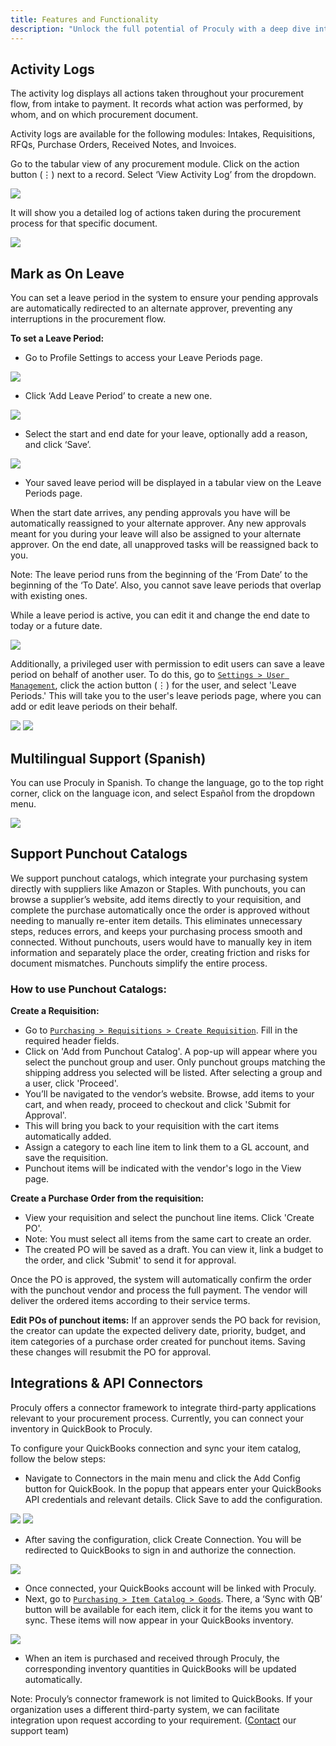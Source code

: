 ```yaml
---
title: Features and Functionality
description: "Unlock the full potential of Proculy with a deep dive into its features and functionality"
---
```


## Activity Logs

The activity log displays all actions taken throughout your procurement flow, from intake to payment. It records what action was performed, by whom, and on which procurement document.

Activity logs are available for the following modules: Intakes, Requisitions, RFQs, Purchase Orders, Received Notes, and Invoices.

Go to the tabular view of any procurement module. Click on the action button (⋮) next to a record. Select ‘View Activity Log’ from the dropdown.

<Frame>
    <img src="/images/135.png" style={{borderRadius: '0.5rem'}}/>
</Frame>

It will show you a detailed log of actions taken during the procurement process for that specific document.

<Frame>
    <img src="/images/136.png" style={{borderRadius: '0.5rem'}}/>
</Frame>


## Mark as On Leave

You can set a leave period in the system to ensure your pending approvals are automatically redirected to an alternate approver, preventing any interruptions in the procurement flow.

**To set a Leave Period:**
- Go to Profile Settings to access your Leave Periods page.
<Frame>
    <img src="/images/137.png" style={{borderRadius: '0.5rem'}}/>
</Frame>

- Click ‘Add Leave Period’ to create a new one.
<Frame>
    <img src="/images/138.png" style={{borderRadius: '0.5rem'}}/>
</Frame>

- Select the start and end date for your leave, optionally add a reason, and click ‘Save’.
<Frame>
    <img src="/images/139.png" style={{borderRadius: '0.5rem'}}/>
</Frame>

- Your saved leave period will be displayed in a tabular view on the Leave Periods page.

When the start date arrives, any pending approvals you have will be automatically reassigned to your alternate approver. Any new approvals meant for you during your leave will also be assigned to your alternate approver.
On the end date, all unapproved tasks will be reassigned back to you.

Note: The leave period runs from the beginning of the ‘From Date’ to the beginning of the ‘To Date’. Also, you cannot save leave periods that overlap with existing ones.

While a leave period is active, you can edit it and change the end date to today or a future date.

<Frame>
    <img src="/images/140.png" style={{borderRadius: '0.5rem'}}/>
</Frame>

Additionally, a privileged user with permission to edit users can save a leave period on behalf of another user.
To do this, go to <a href="https://buyer.proculy.com/app/users" target="_blank">`Settings > User Management`</a>, click the action button (⋮) for the user, and select 'Leave Periods.' This will take you to the user's leave periods page, where you can add or edit leave periods on their behalf.
<AccordionGroup>
<Frame>
    <img src="/images/141.png" style={{borderRadius: '0.5rem'}}/>
</Frame>
<Frame>
    <img src="/images/142.png" style={{borderRadius: '0.5rem'}}/>
</Frame>
</AccordionGroup>

## Multilingual Support (Spanish)

You can use Proculy in Spanish. To change the language, go to the top right corner, click on the language icon, and select Español from the dropdown menu.
<Frame>
    <img src="/images/143.png" style={{borderRadius: '0.5rem'}}/>
</Frame>

## Support Punchout Catalogs

We support punchout catalogs, which integrate your purchasing system directly with suppliers like Amazon or Staples. With punchouts, you can browse a supplier’s website, add items directly to your requisition, and complete the purchase automatically once the order is approved without needing to manually re-enter item details. This eliminates unnecessary steps, reduces errors, and keeps your purchasing process smooth and connected. Without punchouts, users would have to manually key in item information and separately place the order, creating friction and risks for document mismatches. Punchouts simplify the entire process.

### How to use Punchout Catalogs:

**Create a Requisition:**

- Go to <a href="https://buyer.proculy.com/app/requisitions/create-new" target="_blank">`Purchasing > Requisitions > Create Requisition`</a>. Fill in the required header fields.
- Click on 'Add from Punchout Catalog'. A pop-up will appear where you select the punchout group and user. Only punchout groups matching the shipping address you selected will be listed. After selecting a group and a user, click 'Proceed'.
- You’ll be navigated to the vendor’s website. Browse, add items to your cart, and when ready, proceed to checkout and click 'Submit for Approval'.
- This will bring you back to your requisition with the cart items automatically added.
- Assign a category to each line item to link them to a GL account, and save the requisition.
- Punchout items will be indicated with the vendor's logo in the View page.

**Create a Purchase Order from the requisition:**

- View your requisition and select the punchout line items. Click 'Create PO'.
- Note: You must select all items from the same cart to create an order.
- The created PO will be saved as a draft. You can view it, link a budget to the order, and click 'Submit' to send it for approval.

Once the PO is approved, the system will automatically confirm the order with the punchout vendor and process the full payment. The vendor will deliver the ordered items according to their service terms.

**Edit POs of punchout items:**
If an approver sends the PO back for revision, the creator can update the expected delivery date, priority, budget, and item categories of a purchase order created for punchout items. Saving these changes will resubmit the PO for approval.

## Integrations & API Connectors

Proculy offers a connector framework to integrate third-party applications relevant to your procurement process. Currently, you can connect your inventory in QuickBook to Proculy.

To configure your QuickBooks connection and sync your item catalog, follow the below steps:

- Navigate to Connectors in the main menu and click the Add Config button for QuickBook. In the popup that appears enter your QuickBooks API credentials and relevant details. Click Save to add the configuration.

<AccordionGroup>
<Frame>
    <img src="/images/144.png" style={{borderRadius: '0.5rem'}}/>
</Frame>
<Frame>
    <img src="/images/145.png" style={{borderRadius: '0.5rem'}}/>
</Frame>
</AccordionGroup>

- After saving the configuration, click Create Connection. You will be redirected to QuickBooks to sign in and authorize the connection.

<Frame>
    <img src="/images/146.png" style={{borderRadius: '0.5rem'}}/>
</Frame>

- Once connected, your QuickBooks account will be linked with Proculy.
- Next, go to <a href="https://buyer.proculy.com/app/inventory/item-master" target="_blank">`Purchasing > Item Catalog > Goods`</a>. There, a ‘Sync with QB’ button will be available for each item, click it for the items you want to sync. These items will now appear in your QuickBooks inventory.

<Frame>
    <img src="/images/147.png" style={{borderRadius: '0.5rem'}}/>
</Frame>

- When an item is purchased and received through Proculy, the corresponding inventory quantities in QuickBooks will be updated automatically.

Note: Proculy’s connector framework is not limited to QuickBooks. If your organization uses a different third-party system, we can facilitate integration upon request according to your requirement. (<a href="https://www.proculy.com/contact-us/" target="_blank">Contact</a> our support team)

